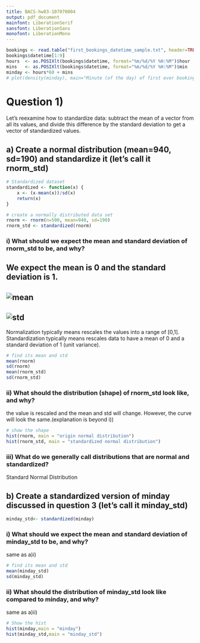 ```yaml
---
title: BACS-hw03-107070004
output: pdf_document
mainfont: LiberationSerif
sansfont: LiberationSans
monofont: LiberationMono
---
```


```r
bookings <- read.table("first_bookings_datetime_sample.txt", header=TRUE)
bookings$datetime[1:9]
hours  <- as.POSIXlt(bookings$datetime, format="%m/%d/%Y %H:%M")$hour
mins   <- as.POSIXlt(bookings$datetime, format="%m/%d/%Y %H:%M")$min
minday <- hours*60 + mins
# plot(density(minday), main="Minute (of the day) of first ever booking", col="blue", lwd=2)
```

# Question 1)

Let’s reexamine how to standardize data: subtract the mean of a vector from all its values,
and divide this difference by the standard deviation to get a vector of standardized values.

## a) Create a normal distribution (mean=940, sd=190) and standardize it (let’s call it rnorm_std)

```r
# Standardized dataset
standardized <- function(x) {
    x <- (x-mean(x))/sd(x)
    return(x)
}
```

```r
# create a normally distributed data set
rnorm <- rnorm(n=500, mean=940, sd=190)
rnorm_std <- standardized(rnorm)
```

### i) What should we expect the mean and standard deviation of rnorm_std to be, and why?

## We expect the mean is 0 and the standard deviation is 1.

## ![mean](mean.png)

## ![std](standard deviation.png)

Normalization typically means rescales the values into a range of [0,1].
Standardization typically means rescales data to have a mean of 0 and a standard deviation of 1 (unit variance).

```r
# find its mean and std
mean(rnorm)
sd(rnorm)
mean(rnorm_std)
sd(rnorm_std)
```

### ii) What should the distribution (shape) of rnorm_std look like, and why?

the value is rescaled and the mean and std will change.
However, the curve will look the same.(explanation is beyond i))

```r
# show the shape
hist(rnorm, main = "origin normal distribution")
hist(rnorm_std, main = "standardized normal distribution")
```

### iii) What do we generally call distributions that are normal and standardized?

Standard Normal Distribution

## b) Create a standardized version of minday discussed in question 3 (let’s call it minday_std)

```r
minday_std<- standardized(minday)
```

### i) What should we expect the mean and standard deviation of minday_std to be, and why?

same as a)i)

```r
# find its mean and std
mean(minday_std)
sd(minday_std)
```

### ii) What should the distribution of minday_std look like compared to minday, and why?

same as a)ii)

```r
# Show the hist
hist(minday,main = "minday")
hist(minday_std,main = "minday_std")
```
